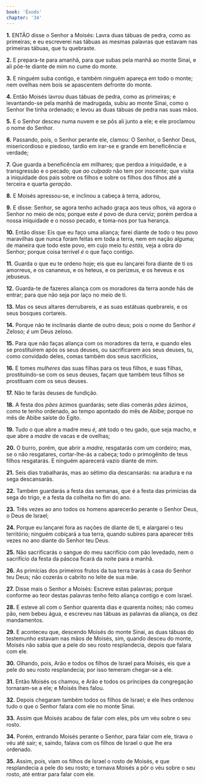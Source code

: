 ```yaml
---
book: 'Êxodo'
chapter: '34'
---
```


**1.** ENTÃO disse o Senhor a Moisés: Lavra duas tábuas de pedra, como as primeiras; e eu escreverei nas tábuas as mesmas palavras que estavam nas primeiras tábuas, que tu quebraste.

**2.** E prepara-te para amanhã, para que subas pela manhã ao monte Sinai, e ali põe-te diante de mim no cume do monte.

**3.** E ninguém suba contigo, e também ninguém apareça em todo o monte; nem ovelhas nem bois se apascentem defronte do monte.

**4.** Então Moisés lavrou duas tábuas de pedra, como as primeiras; e levantando-se pela manhã de madrugada, subiu ao monte Sinai, como o Senhor lhe tinha ordenado; e levou as duas tábuas de pedra nas suas mãos.

**5.** E o Senhor desceu numa nuvem e se pôs ali junto a ele; e ele proclamou o nome do Senhor.

**6.** Passando, pois, o Senhor perante ele, clamou: O Senhor, o Senhor Deus, misericordioso e piedoso, tardio em irar-se e grande em beneficência e verdade;

**7.** Que guarda a beneficência em milhares; que perdoa a iniquidade, e a transgressão e o pecado; que *ao* *culpado* não tem por inocente; que visita a iniquidade dos pais sobre os filhos e sobre os filhos dos filhos até a terceira e quarta *geração*.

**8.** E Moisés apressou-se, e inclinou a cabeça à terra, adorou,

**9.** E disse: Senhor, se agora tenho achado graça aos teus olhos, vá agora o Senhor no meio de nós; porque este *é* povo de dura cerviz; porém perdoa a nossa iniquidade e o nosso pecado, e toma-nos por tua herança.

**10.** Então disse: Eis que eu faço uma aliança; farei diante de todo o teu povo maravilhas que nunca foram feitas em toda a terra, nem em nação alguma; de maneira que todo este povo, em cujo meio tu *estás,* veja a obra do Senhor; porque coisa terrível *é* o que faço contigo.

**11.** Guarda o que eu te ordeno hoje; eis que eu lançarei fora diante de ti os amorreus, e os cananeus, e os heteus, e os perizeus, e os heveus e os jebuseus.

**12.** Guarda-te de fazeres aliança com os moradores da terra aonde hás de entrar; para que não seja por laço no meio de ti.

**13.** Mas os seus altares derrubareis, e as suas estátuas quebrareis, e os seus bosques cortareis.

**14.** Porque não te inclinarás diante de outro deus; pois o nome do Senhor *é* Zeloso; *é um* Deus zeloso.

**15.** Para que não faças aliança com os moradores da terra, e quando eles se prostituírem após os seus deuses, ou sacrificarem aos seus deuses, tu, como convidado deles, comas também dos seus sacrifícios,

**16.** E tomes *mulheres* das suas filhas para os teus filhos, e suas filhas, prostituindo-se com os seus deuses, façam que também teus filhos se prostituam com os seus deuses.

**17.** Não te farás deuses de fundição.

**18.** A festa dos *pães* ázimos guardarás; sete dias comerás *pães* ázimos, como te tenho ordenado, ao tempo apontado do mês de Abibe; porque no mês de Abibe saíste do Egito.

**19.** Tudo o que abre a madre meu *é,* até todo o teu gado, que seja macho, e que abre a *madre* de vacas e de ovelhas;

**20.** O burro, porém, que abrir a *madre,* resgatarás com um cordeiro; mas, se o não resgatares, cortar-lhe-ás a cabeça; todo o primogênito de teus filhos resgatarás. E ninguém aparecerá vazio diante de mim.

**21.** Seis dias trabalharás, mas ao sétimo dia descansarás: na aradura e na sega descansarás.

**22.** Também guardarás a festa das semanas, que é a festa das primícias da sega do trigo, e a festa da colheita no fim do ano.

**23.** Três vezes ao ano todos os homens aparecerão perante o Senhor Deus, o Deus de Israel;

**24.** Porque eu lançarei fora as nações de diante de ti, e alargarei o teu território; ninguém cobiçará a tua terra, quando subires para aparecer três vezes no ano diante do Senhor teu Deus.

**25.** Não sacrificarás o sangue do meu sacrifício com pão levedado, nem o sacrifício da festa da páscoa ficará da noite para a manhã.

**26.** As primícias dos primeiros frutos da tua terra trarás à casa do Senhor teu Deus; não cozerás o cabrito no leite de sua mãe.

**27.** Disse mais o Senhor a Moisés: Escreve estas palavras; porque conforme ao teor destas palavras tenho feito aliança contigo e com Israel.

**28.** E esteve ali com o Senhor quarenta dias e quarenta noites; não comeu pão, nem bebeu água, e escreveu nas tábuas as palavras da aliança, os dez mandamentos.

**29.** E aconteceu que, descendo Moisés do monte Sinai, as duas tábuas do testemunho estavam nas mãos de Moisés, sim, quando desceu do monte, Moisés não sabia que a pele do seu rosto resplandecia, depois que falara com ele.

**30.** Olhando, pois, Arão e todos os filhos de Israel para Moisés, eis que a pele do seu rosto resplandecia; por isso temeram chegar-se a ele.

**31.** Então Moisés os chamou, e Arão e todos os príncipes da congregação tornaram-se a ele; e Moisés lhes falou.

**32.** Depois chegaram também todos os filhos de Israel; e ele lhes ordenou tudo o que o Senhor falara com ele no monte Sinai.

**33.** Assim que Moisés acabou de falar com eles, pôs um véu sobre o seu rosto.

**34.** Porém, entrando Moisés perante o Senhor, para falar com ele, tirava o véu até sair; e, saindo, falava com os filhos de Israel o que lhe era ordenado.

**35.** Assim, pois, viam os filhos de Israel o rosto de Moisés, e que resplandecia a pele do seu rosto; e tornava Moisés a pôr o véu sobre o seu rosto, até entrar para falar com ele.